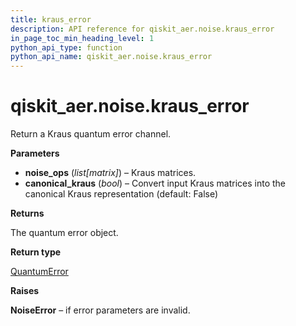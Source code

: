 ```yaml
---
title: kraus_error
description: API reference for qiskit_aer.noise.kraus_error
in_page_toc_min_heading_level: 1
python_api_type: function
python_api_name: qiskit_aer.noise.kraus_error
---
```


# qiskit\_aer.noise.kraus\_error

<Function id="qiskit_aer.noise.kraus_error" isDedicatedPage={true} github="https://github.com/qiskit/qiskit-aer/tree/stable/0.12/qiskit_aer/noise/errors/standard_errors.py" signature="kraus_error(noise_ops, canonical_kraus=False)">
  Return a Kraus quantum error channel.

  **Parameters**

  *   **noise\_ops** (*list\[matrix]*) – Kraus matrices.
  *   **canonical\_kraus** (*bool*) – Convert input Kraus matrices into the canonical Kraus representation (default: False)

  **Returns**

  The quantum error object.

  **Return type**

  [QuantumError](qiskit_aer.noise.QuantumError "qiskit_aer.noise.QuantumError")

  **Raises**

  **NoiseError** – if error parameters are invalid.
</Function>


